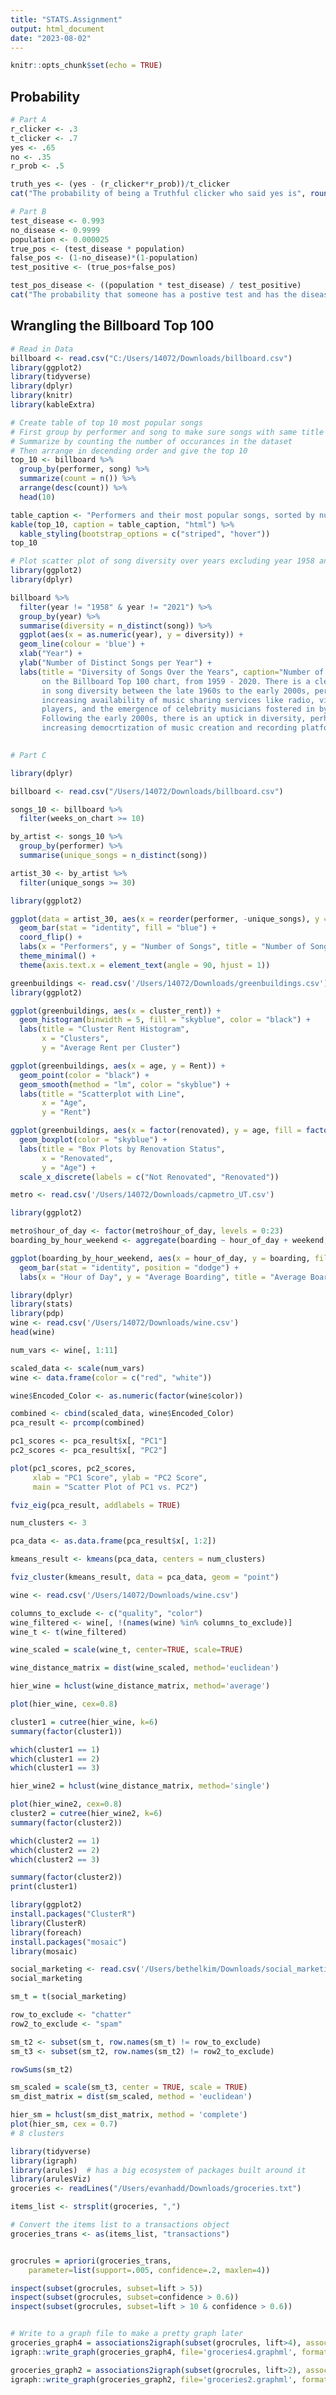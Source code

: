 ```yaml
---
title: "STATS.Assignment"
output: html_document
date: "2023-08-02"
---
```


```r
knitr::opts_chunk$set(echo = TRUE)
```

## Probability
```r

# Part A
r_clicker <- .3
t_clicker <- .7
yes <- .65
no <- .35
r_prob <- .5

truth_yes <- (yes - (r_clicker*r_prob))/t_clicker
cat("The probability of being a Truthful clicker who said yes is", round(truth_yes,2), " ")

# Part B
test_disease <- 0.993
no_disease <- 0.9999
population <- 0.000025
true_pos <- (test_disease * population)
false_pos <- (1-no_disease)*(1-population)
test_positive <- (true_pos+false_pos)

test_pos_disease <- ((population * test_disease) / test_positive)
cat("The probability that someone has a postive test and has the disease is", test_pos_disease)
```



## Wrangling the Billboard Top 100

```r
# Read in Data
billboard <- read.csv("C:/Users/14072/Downloads/billboard.csv")
library(ggplot2)
library(tidyverse)
library(dplyr)
library(knitr)
library(kableExtra)

# Create table of top 10 most popular songs
# First group by performer and song to make sure songs with same title aren't counted together
# Summarize by counting the number of occurances in the dataset
# Then arrange in decending order and give the top 10
top_10 <- billboard %>% 
  group_by(performer, song) %>% 
  summarize(count = n()) %>% 
  arrange(desc(count)) %>% 
  head(10)

table_caption <- "Performers and their most popular songs, sorted by number of weeks on the Billboard Top 100 chart."
kable(top_10, caption = table_caption, "html") %>%
  kable_styling(bootstrap_options = c("striped", "hover"))
top_10
```


```r
# Plot scatter plot of song diversity over years excluding year 1958 and 2021
library(ggplot2)
library(dplyr)

billboard %>%
  filter(year != "1958" & year != "2021") %>%
  group_by(year) %>%
  summarise(diversity = n_distinct(song)) %>%
  ggplot(aes(x = as.numeric(year), y = diversity)) +
  geom_line(colour = 'blue') +
  xlab("Year") +
  ylab("Number of Distinct Songs per Year") +
  labs(title = "Diversity of Songs Over the Years", caption="Number of Distinct Songs per Year that appeared \
       on the Billboard Top 100 chart, from 1959 - 2020. There is a clear decrease \
       in song diversity between the late 1960s to the early 2000s, perhaps due to the \
       increasing availability of music sharing services like radio, vinyls, CDs, and MP3  \
       players, and the emergence of celebrity musicians fostered in by record labels. \
       Following the early 2000s, there is an uptick in diversity, perhaps due to the \
       increasing democrtization of music creation and recording platforms.")
  
```

```r
# Part C

library(dplyr)

billboard <- read.csv("/Users/14072/Downloads/billboard.csv")

songs_10 <- billboard %>%
  filter(weeks_on_chart >= 10)

by_artist <- songs_10 %>%
  group_by(performer) %>%
  summarise(unique_songs = n_distinct(song))

artist_30 <- by_artist %>%
  filter(unique_songs >= 30)

library(ggplot2)

ggplot(data = artist_30, aes(x = reorder(performer, -unique_songs), y = unique_songs)) +
  geom_bar(stat = "identity", fill = "blue") +
  coord_flip() +
  labs(x = "Performers", y = "Number of Songs", title = "Number of Songs by Performer", caption="All artists with at least 30 songs that were '10-week hits' on the Billboard Top 100 chart, organized by number of songs.") +
  theme_minimal() +
  theme(axis.text.x = element_text(angle = 90, hjust = 1))
```

```r
greenbuildings <- read.csv('/Users/14072/Downloads/greenbuildings.csv')
library(ggplot2)

ggplot(greenbuildings, aes(x = cluster_rent)) +
  geom_histogram(binwidth = 5, fill = "skyblue", color = "black") +
  labs(title = "Cluster Rent Histogram",
       x = "Clusters",
       y = "Average Rent per Cluster")

ggplot(greenbuildings, aes(x = age, y = Rent)) +
  geom_point(color = "black") +
  geom_smooth(method = "lm", color = "skyblue") +
  labs(title = "Scatterplot with Line",
       x = "Age",
       y = "Rent")

ggplot(greenbuildings, aes(x = factor(renovated), y = age, fill = factor(renovated))) +
  geom_boxplot(color = "skyblue") +
  labs(title = "Box Plots by Renovation Status",
       x = "Renovated",
       y = "Age") +
  scale_x_discrete(labels = c("Not Renovated", "Renovated"))
```


```r
metro <- read.csv('/Users/14072/Downloads/capmetro_UT.csv')

library(ggplot2)

metro$hour_of_day <- factor(metro$hour_of_day, levels = 0:23)
boarding_by_hour_weekend <- aggregate(boarding ~ hour_of_day + weekend, data = metro, mean)

ggplot(boarding_by_hour_weekend, aes(x = hour_of_day, y = boarding, fill = weekend)) +
  geom_bar(stat = "identity", position = "dodge") +
  labs(x = "Hour of Day", y = "Average Boarding", title = "Average Boarding by Hour of Day and Weekday/Weekend")

```



```r
library(dplyr)
library(stats)
library(pdp)
wine <- read.csv('/Users/14072/Downloads/wine.csv')
head(wine)

num_vars <- wine[, 1:11] 

scaled_data <- scale(num_vars) 
wine <- data.frame(color = c("red", "white"))

wine$Encoded_Color <- as.numeric(factor(wine$color))

combined <- cbind(scaled_data, wine$Encoded_Color)
pca_result <- prcomp(combined)

pc1_scores <- pca_result$x[, "PC1"]
pc2_scores <- pca_result$x[, "PC2"]

plot(pc1_scores, pc2_scores, 
     xlab = "PC1 Score", ylab = "PC2 Score", 
     main = "Scatter Plot of PC1 vs. PC2")

fviz_eig(pca_result, addlabels = TRUE)

num_clusters <- 3 

pca_data <- as.data.frame(pca_result$x[, 1:2])

kmeans_result <- kmeans(pca_data, centers = num_clusters)

fviz_cluster(kmeans_result, data = pca_data, geom = "point")
```


```r
wine <- read.csv('/Users/14072/Downloads/wine.csv')

columns_to_exclude <- c("quality", "color")
wine_filtered <- wine[, !(names(wine) %in% columns_to_exclude)]
wine_t <- t(wine_filtered)

wine_scaled = scale(wine_t, center=TRUE, scale=TRUE)

wine_distance_matrix = dist(wine_scaled, method='euclidean')

hier_wine = hclust(wine_distance_matrix, method='average')

plot(hier_wine, cex=0.8)

cluster1 = cutree(hier_wine, k=6)
summary(factor(cluster1))

which(cluster1 == 1)
which(cluster1 == 2)
which(cluster1 == 3)

hier_wine2 = hclust(wine_distance_matrix, method='single')

plot(hier_wine2, cex=0.8)
cluster2 = cutree(hier_wine2, k=6)
summary(factor(cluster2))

which(cluster2 == 1)
which(cluster2 == 2)
which(cluster2 == 3)

summary(factor(cluster2))
print(cluster1)
```

```r
library(ggplot2)
install.packages("ClusterR")
library(ClusterR)
library(foreach)
install.packages("mosaic")
library(mosaic)

social_marketing <- read.csv('/Users/bethelkim/Downloads/social_marketing.csv', row.names = 1)
social_marketing

sm_t = t(social_marketing)

row_to_exclude <- "chatter"
row2_to_exclude <- "spam"

sm_t2 <- subset(sm_t, row.names(sm_t) != row_to_exclude)
sm_t3 <- subset(sm_t2, row.names(sm_t2) != row2_to_exclude)

rowSums(sm_t2)

sm_scaled = scale(sm_t3, center = TRUE, scale = TRUE)
sm_dist_matrix = dist(sm_scaled, method = 'euclidean')

hier_sm = hclust(sm_dist_matrix, method = 'complete')
plot(hier_sm, cex = 0.7)
# 8 clusters 
```

```r
library(tidyverse)
library(igraph)
library(arules)  # has a big ecosystem of packages built around it
library(arulesViz)
groceries <- readLines("/Users/evanhadd/Downloads/groceries.txt")

items_list <- strsplit(groceries, ",")

# Convert the items list to a transactions object
groceries_trans <- as(items_list, "transactions")


grocrules = apriori(groceries_trans, 
	parameter=list(support=.005, confidence=.2, maxlen=4))

inspect(subset(grocrules, subset=lift > 5))
inspect(subset(grocrules, subset=confidence > 0.6))
inspect(subset(grocrules, subset=lift > 10 & confidence > 0.6))


# Write to a graph file to make a pretty graph later
groceries_graph4 = associations2igraph(subset(grocrules, lift>4), associationsAsNodes = FALSE)
igraph::write_graph(groceries_graph4, file='groceries4.graphml', format = "graphml")

groceries_graph2 = associations2igraph(subset(grocrules, lift>2), associationsAsNodes = FALSE)
igraph::write_graph(groceries_graph2, file='groceries2.graphml', format = "graphml")
```


